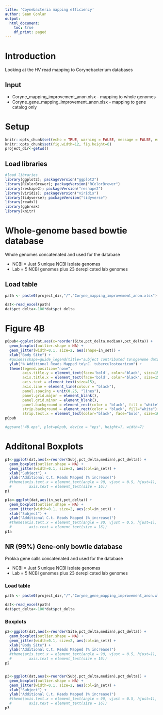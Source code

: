 ```yaml
---
title: 'Coynebacteria mapping efficiency'
author: Sean Conlan
output:
  html_document:
    toc: true
    df_print: paged
---
```


# Introduction

Looking at the HV read mapping to Corynebacterium databases

## Input

* Coryne_mapping_improvement_anon.xlsx - mapping to whole genomes
* Coryne_gene_mapping_improvement_anon.xlsx - mapping to gene catalog only

# Setup

```r
knitr::opts_chunk$set(echo = TRUE, warning = FALSE, message = FALSE, error = FALSE)
knitr::opts_chunk$set(fig.width=12, fig.height=6)
project_dir<-getwd()
```

## Load libraries

```r
#load libraries
library(ggplot2); packageVersion("ggplot2")
library(RColorBrewer); packageVersion("RColorBrewer")
library(reshape2); packageVersion("reshape2")
library(viridis); packageVersion("viridis")
library(tidyverse); packageVersion("tidyverse")
library(readxl)
library(ggbreak)
library(knitr)
```

# Whole-genome based bowtie database

Whole genomes concatenated and used for the database

* NCBI = Just 5 unique NCBI isolate genomes
* Lab = 5 NCBI genomes plus 23 dereplicated lab genomes 

## Load table
```r
path <- paste0(project_dir,"/","Coryne_mapping_improvement_anon.xlsx") #full genome database

dat<-read_excel(path)
dat$pct_delta<-100*dat$pct_delta

```

# Figure 4B
```r
p0pub<-ggplot(dat,aes(x=reorder(Site,pct_delta,median),pct_delta)) +
  geom_boxplot(outlier.shape = NA) +
  geom_jitter(width=0.1, size=2, aes(shape=in_set)) +
  xlab("Body Site") +
  #guides(shape=guide_legend(title="subject contributed to\ngenome database?")) +
  ylab("% Additional Reads Mapped to\nC. tuberculostearicum") +
  theme(legend.position="none",
        axis.title.y = element_text(face='bold', color="black", size=15),
        axis.title.x = element_text(face='bold', color="black", size=15, vjust=-1),
        axis.text = element_text(size=15),
        axis.line = element_line(colour = "black"), 
        panel.spacing = unit(0.25, "lines"),
        panel.grid.major = element_blank(),
        panel.grid.minor = element_blank(),
        panel.background = element_rect(color = "black", fill = "white"),
        strip.background = element_rect(color = "black", fill="white"),
        strip.text.x = element_text(color="black", face="bold", size=10))
p0pub

#ggsave("4B.eps", plot=p0pub, device = "eps", height=7, width=7)
```

# Additonal Boxplots
```r
p1<-ggplot(dat,aes(x=reorder(Subj,pct_delta,median),pct_delta)) +
  geom_boxplot(outlier.shape = NA) +
  geom_jitter(width=0.1, size=2, aes(col=in_set)) +
  xlab("Subject") +
  ylab("Additional C.t. Reads Mapped (% increase)")
  #theme(axis.text.x = element_text(angle = 90, vjust = 0.5, hjust=1),
  #        axis.text = element_text(size = 16))
p1

p1a<-ggplot(dat,aes(in_set,pct_delta)) +
  geom_boxplot(outlier.shape = NA) +
  geom_jitter(width=0.1, size=2, aes(col=in_set)) +
  xlab("Subject") +
  ylab("Additional C.t. Reads Mapped (% increase)")
  #theme(axis.text.x = element_text(angle = 90, vjust = 0.5, hjust=1),
  #        axis.text = element_text(size = 16))
p1a

```

## NR (99%) Gene-only bowtie database

Prokka gene calls concatenated and used for the database

* NCBI = Just 5 unique NCBI isolate genomes
* Lab = 5 NCBI genomes plus 23 dereplicated lab genomes 

### Load table
```r
path <- paste0(project_dir,"/","Coryne_gene_mapping_improvement_anon.xlsx") #nr gene database

dat<-read_excel(path)
dat$pct_delta<-100*dat$pct_delta

```

### Boxplots
```r
p2<-ggplot(dat,aes(x=reorder(Site,pct_delta,median),pct_delta)) +
  geom_boxplot(outlier.shape = NA) +
  geom_jitter(width=0.1, size=2, aes(col=in_set)) +
  xlab("Body Site") +
  ylab("Additional C.t. Reads Mapped (% increase)")
  #theme(axis.text.x = element_text(angle = 90, vjust = 0.5, hjust=1),
  #        axis.text = element_text(size = 16))
p2


p3<-ggplot(dat,aes(x=reorder(Subj,pct_delta,median),pct_delta)) +
  geom_boxplot(outlier.shape = NA) +
  geom_jitter(width=0.1, size=2, aes(col=in_set)) +
  xlab("Subject") +
  ylab("Additional C.t. Reads Mapped (% increase)")
  #theme(axis.text.x = element_text(angle = 90, vjust = 0.5, hjust=1),
  #        axis.text = element_text(size = 16))
p3

```